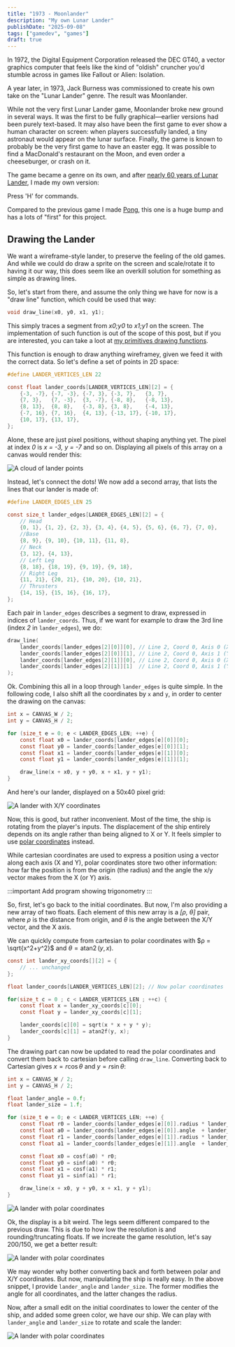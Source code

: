 ```yaml
---
title: "1973 - Moonlander"
description: "My own Lunar Lander"
publishDate: "2025-09-08"
tags: ["gamedev", "games"]
draft: true
---
```


<Wikimedia 
  file="GT40_Lunar_Lander.jpg" 
  float="right" 
  imgClass="rounded shadow" 
/>

In 1972, the Digital Equipment Corporation released the DEC GT40, a vector graphics computer that feels like the kind of "oldish" cruncher you'd stumble across in games like Fallout or Alien: Isolation.

A year later, in 1973, Jack Burness was commissioned to create his own take on the "Lunar Lander" genre. The result was Moonlander.

While not the very first Lunar Lander game, Moonlander broke new ground in several ways. It was the first to be fully graphical—earlier versions had been purely text-based. It may also have been the first game to ever show a human character on screen: when players successfully landed, a tiny astronaut would appear on the lunar surface.
Finally, the game is known to probably be the very first game to have an easter egg.
It was possible to find a MacDonald's restaurant on the Moon, and even order a cheeseburger, or crash on it.

The game became a genre on its own, and after [nearly 60 years of Lunar Lander](https://technologizer.com/2009/07/19/lunar-lander/index.html), I made my own version:


<BanjoGame client:load game="moonlander">
Press 'H' for commands.
</BanjoGame>

Compared to the previous game I made [Pong](/posts/1972-pong), this one is a huge bump and has a lots of "first" for this project.

## Drawing the Lander

We want a wireframe-style lander, to preserve the feeling of the old games.
And while we could do draw a sprite on the screen and scale/rotate it to having it our way, this does seem like an overkill solution for something as simple as drawing lines.

So, let's start from there, and assume the only thing we have for now is a "draw line" function, which could be used that way:

```c
void draw_line(x0, y0, x1, y1);
```

This simply traces a segment from _x0;y0_ to _x1;y1_ on the screen.
The implementation of such function is out of the scope of this post, but if you are interested, you can take a loot at [my primitives drawing functions](https://github.com/OragonEfreet/banjo/blob/main/src/bitmap_draw.c).

This function is enough to draw anything wireframey, given we feed it with the correct data.
So let's define a set of points in 2D space:

```c
#define LANDER_VERTICES_LEN 22

const float lander_coords[LANDER_VERTICES_LEN][2] = {
    {-3, -7}, {-7, -3}, {-7, 3}, {-3, 7},   {3, 7},
    {7, 3},   {7, -3},  {3, -7}, {-8, 8},   {-8, 13},
    {8, 13},  {8, 8},   {-3, 8}, {3, 8},    {-4, 13},
    {-7, 16}, {7, 16},  {4, 13}, {-13, 17}, {-10, 17},
    {10, 17}, {13, 17},
};
```

Alone, these are just pixel positions, without shaping anything yet.
The pixel at index _0_ is _x = -3, y = -7_ and so on.
Displaying all pixels of this array on a canvas would render this:

![A cloud of lander points](moonlander_coords.gif)

Instead, let's connect the dots!
We now add a second array, that lists the lines that our lander is made of:

```c
#define LANDER_EDGES_LEN 25

const size_t lander_edges[LANDER_EDGES_LEN][2] = {
    // Head
    {0, 1}, {1, 2}, {2, 3}, {3, 4}, {4, 5}, {5, 6}, {6, 7}, {7, 0}, 
    //Base
    {8, 9}, {9, 10}, {10, 11}, {11, 8},  
    // Neck
    {3, 12}, {4, 13},
    // Left Leg
    {8, 18}, {18, 19}, {9, 19}, {9, 18},  
    // Right Leg
    {11, 21}, {20, 21}, {10, 20}, {10, 21}, 
    // Thrusters
    {14, 15}, {15, 16}, {16, 17},
};
```

Each pair in `lander_edges` describes a segment to draw, expressed in indices of `lander_coords`.
Thus, if we want for example to draw the 3rd line (index _2_ in `lander_edges`), we do:

```c
draw_line(
    lander_coords[lander_edges[2][0]][0], // Line 2, Coord 0, Axis 0 (X)
    lander_coords[lander_edges[2][0]][1], // Line 2, Coord 0, Axis 1 (Y)
    lander_coords[lander_edges[2][1]][0], // Line 2, Coord 0, Axis 0 (X)
    lander_coords[lander_edges[2][1]][1]  // Line 2, Coord 0, Axis 1 (Y)
);
```

Ok.
Combining this all in a loop through `lander_edges` is quite simple.
In the following code, I also shift all the coordinates by `x` and `y`, in order to center the drawing on the canvas:

```c
int x = CANVAS_W / 2;
int y = CANVAS_H / 2;

for (size_t e = 0; e < LANDER_EDGES_LEN; ++e) {
    const float x0 = lander_coords[lander_edges[e][0]][0];
    const float y0 = lander_coords[lander_edges[e][0]][1];
    const float x1 = lander_coords[lander_edges[e][1]][0];
    const float y1 = lander_coords[lander_edges[e][1]][1];

    draw_line(x + x0, y + y0, x + x1, y + y1);
}
```

And here's our lander, displayed on a 50x40 pixel grid:

![A lander with X/Y coordinates](moonlander_coords_xy.png)

Now, this is good, but rather inconvenient.
Most of the time, the ship is rotating from the player's inputs.
The displacement of the ship entirely depends on its angle rather than being aligned to X or Y.
It feels simpler to use [polar coordinates](https://en.wikipedia.org/wiki/Polar_coordinate_system) instead.

While cartesian coordinates are used to express a position using a vector along each axis (X and Y), polar coordinates store two other information:
how far the position is from the origin (the radius) and the angle the x/y vector makes from the X (or Y) axis.

:::important
Add program showing trigonometry
:::

So, first, let's go back to the initial coordinates.
But now, I'm also providing a new array of two floats.
Each element of this new array is a _[ρ, θ]_ pair, where _ρ_ is the distance from origin, and _θ_ is the angle between the X/Y vector, and the X axis.

We can quickly compute from cartesian to polar coordinates with $ρ = \sqrt{x^2+y^2}$ and $\theta = \operatorname{atan2}(y,x)$.

```c
const int lander_xy_coords[][2] = {
    // ... unchanged
};

float lander_coords[LANDER_VERTICES_LEN][2]; // Now polar coordinates

for(size_t c = 0 ; c < LANDER_VERTICES_LEN ; ++c) {
    const float x = lander_xy_coords[c][0];
    const float y = lander_xy_coords[c][1];

    lander_coords[c][0] = sqrt(x * x + y * y);
    lander_coords[c][1] = atan2f(y, x);
}
```

The drawing part can now be updated to read the polar coordinates and convert them back to cartesian before calling `draw_line`.
Converting back to Cartesian gives $x = r \cos\theta$ and $y = r \sin\theta$:

```c
int x = CANVAS_W / 2;
int y = CANVAS_H / 2;

float lander_angle = 0.f;
float lander_size = 1.f;

for (size_t e = 0; e < LANDER_VERTICES_LEN; ++e) {
    const float r0 = lander_coords[lander_edges[e][0]].radius * lander_size;
    const float a0 = lander_coords[lander_edges[e][0]].angle  + lander_angle;
    const float r1 = lander_coords[lander_edges[e][1]].radius * lander_size;
    const float a1 = lander_coords[lander_edges[e][1]].angle  + lander_angle;

    const float x0 = cosf(a0) * r0;
    const float y0 = sinf(a0) * r0;
    const float x1 = cosf(a1) * r1;
    const float y1 = sinf(a1) * r1;

    draw_line(x + x0, y + y0, x + x1, y + y1);
}
```

![A lander with polar coordinates](moonlander_coords_polar_low.png)

Ok, the display is a bit weird.
The legs seem different compared to the previous draw.
This is due to how low the resolution is and rounding/truncating floats.
If we increate the game resolution, let's say 200/150, we get a better result:

![A lander with polar coordinates](moonlander_coords_polar_high.png)

We may wonder why bother converting back and forth between polar and X/Y coordinates.
But now, manipulating the ship is really easy.
In the above snippet, I provide `lander_angle` and `lander_size`.
The former modifies the angle for all coordinates, and the latter changes the radius.

Now, after a small edit on the initial coordinates to lower the center of the ship, and added some green color, we have our ship.
We can play with `lander_angle` and `lander_size` to rotate and scale the lander:

![A lander with polar coordinates](moonlander_spin.gif)

